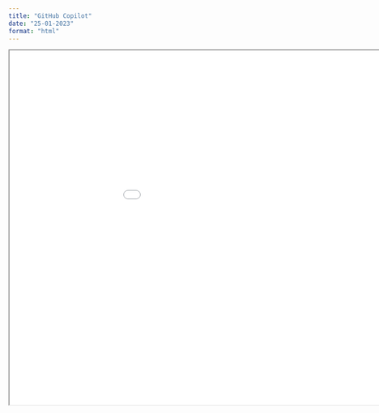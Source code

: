 ```yaml
---
title: "GitHub Copilot"
date: "25-01-2023"
format: "html"
---
```


```{=html}
<iframe width="1050" height="700" src="../../presentations/2023-01-25_github-copilot/slides/2023-01-25_github-copilot.html"></iframe>
```